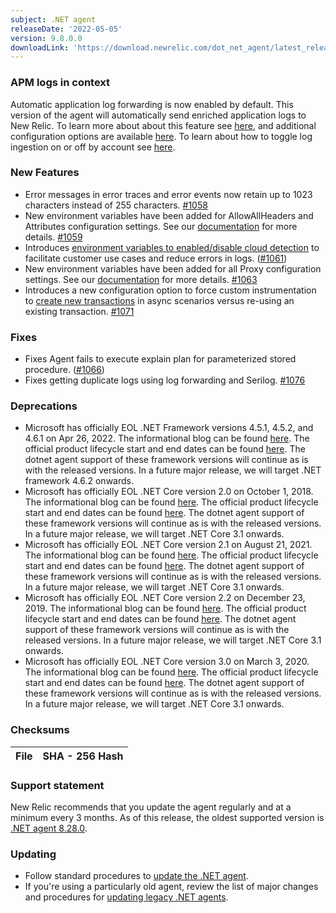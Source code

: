 ```yaml
---
subject: .NET agent
releaseDate: '2022-05-05'
version: 9.8.0.0
downloadLink: 'https://download.newrelic.com/dot_net_agent/latest_release'
---
```


### APM logs in context
Automatic application log forwarding is now enabled by default. This version of the agent will automatically send enriched application logs to New Relic. To learn more about about this feature see [here](https://docs.newrelic.com/docs/apm/new-relic-apm/getting-started/get-started-logs-context/), and additional configuration options are available [here](https://docs.newrelic.com/docs/logs/logs-context/net-configure-logs-context-all). To learn about how to toggle log ingestion on or off by account see [here](https://docs.newrelic.com/docs/logs/logs-context/disable-automatic-logging).

### New Features
* Error messages in error traces and error events now retain up to 1023 characters instead of 255 characters. [#1058](https://github.com/newrelic/newrelic-dotnet-agent/pull/1058)
* New environment variables have been added for AllowAllHeaders and Attributes configuration settings. See our [documentation](https://docs.newrelic.com/docs/apm/agents/net-agent/configuration/net-agent-configuration/#optional-environment-variables) for more details. [#1059](https://github.com/newrelic/newrelic-dotnet-agent/pull/1059)
* Introduces [environment variables to enabled/disable cloud detection](https://github.com/newrelic/newrelic-dotnet-agent/issues/818) to facilitate customer use cases and reduce errors in logs. ([#1061](https://github.com/newrelic/newrelic-dotnet-agent/pull/1061))
* New environment variables have been added for all Proxy configuration settings.  See our [documentation](https://docs.newrelic.com/docs/apm/agents/net-agent/configuration/net-agent-configuration/#optional-environment-variables) for more details. [#1063](https://github.com/newrelic/newrelic-dotnet-agent/pull/1063)
* Introduces a new configuration option to force custom instrumentation to [create new transactions](https://github.com/newrelic/newrelic-dotnet-agent/issues/347) in async scenarios versus re-using an existing transaction. [#1071](https://github.com/newrelic/newrelic-dotnet-agent/pull/1071)

### Fixes
* Fixes Agent fails to execute explain plan for parameterized stored procedure. ([#1066](https://github.com/newrelic/newrelic-dotnet-agent/pull/1066)) 
* Fixes getting duplicate logs using log forwarding and Serilog. [#1076](https://github.com/newrelic/newrelic-dotnet-agent/pull/1076)

### Deprecations
* Microsoft has officially EOL .NET Framework versions 4.5.1, 4.5.2, and 4.6.1 on  Apr 26, 2022.
The informational blog can be found [here](https://devblogs.microsoft.com/dotnet/net-framework-4-5-2-4-6-4-6-1-will-reach-end-of-support-on-april-26-2022).  The official product lifecycle start and end dates can be found [here](https://docs.microsoft.com/en-us/lifecycle/products/microsoft-net-framework).  The dotnet agent support of these framework versions will continue as is with the released versions.  In a future major release, we will target .NET framework 4.6.2 onwards.
* Microsoft has officially EOL .NET Core version 2.0 on October 1, 2018.
The informational blog can be found [here](https://devblogs.microsoft.com/dotnet/net-core-2-0-will-reach-end-of-life-on-september-1-2018).  The official product lifecycle start and end dates can be found [here](https://dotnet.microsoft.com/en-us/platform/support/policy/dotnet-core).  The dotnet agent support of these framework versions will continue as is with the released versions.  In a future major release, we will target .NET Core 3.1 onwards.
* Microsoft has officially EOL .NET Core version 2.1 on August 21, 2021.
The informational blog can be found [here](https://devblogs.microsoft.com/dotnet/net-core-2-1-will-reach-end-of-support-on-august-21-2021).  The official product lifecycle start and end dates can be found [here](https://dotnet.microsoft.com/en-us/platform/support/policy/dotnet-core).  The dotnet agent support of these framework versions will continue as is with the released versions.  In a future major release, we will target .NET Core 3.1 onwards.
* Microsoft has officially EOL .NET Core version 2.2 on December 23, 2019.
The informational blog can be found [here](https://devblogs.microsoft.com/dotnet/net-core-2-2-will-reach-end-of-life-on-december-23-2019).  The official product lifecycle start and end dates can be found [here](https://dotnet.microsoft.com/en-us/platform/support/policy/dotnet-core).  The dotnet agent support of these framework versions will continue as is with the released versions.  In a future major release, we will target .NET Core 3.1 onwards.
* Microsoft has officially EOL .NET Core version 3.0 on March 3, 2020.
The informational blog can be found [here](https://devblogs.microsoft.com/dotnet/net-core-3-0-end-of-life/).  The official product lifecycle start and end dates can be found [here](https://dotnet.microsoft.com/en-us/platform/support/policy/dotnet-core).  The dotnet agent support of these framework versions will continue as is with the released versions.  In a future major release, we will target .NET Core 3.1 onwards.

### Checksums
| File | SHA - 256  Hash |
| ---| ---|


### Support statement

New Relic recommends that you update the agent regularly and at a minimum every 3 months. As of this release, the oldest supported version is [.NET agent 8.28.0](/docs/release-notes/agent-release-notes/net-release-notes/net-agent-8280).

### Updating

* Follow standard procedures to [update the .NET agent](/docs/agents/net-agent/installation-configuration/update-net-agent).
* If you're using a particularly old agent, review the list of major changes and procedures for [updating legacy .NET agents](/docs/agents/net-agent/troubleshooting/upgrade-legacy-net-agents).
